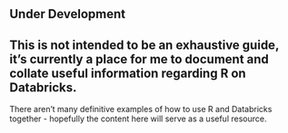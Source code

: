 #  {.unnumbered}

::: callout-caution
## Under Development
:::

::: callout-note
## This is not intended to be an exhaustive guide, it's currently a place for me to document and collate useful information regarding R on Databricks.
:::

There aren't many definitive examples of how to use R and Databricks together - hopefully the content here will serve as a useful resource.
